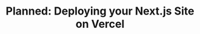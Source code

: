 ---
title: "Planned: Deploying your Next.js Site on Vercel"
description: ""
publishedAt: "2022-11-22"
status: "draft"
series:
  order: 8
  title: "Engineering a Blog"
---